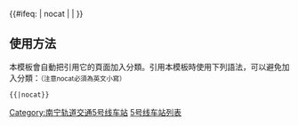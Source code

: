 {{鐵道路線|lua=1
| 模板名稱 = 南宁轨道交通5号线
| 名稱 = [[南宁轨道交通]][[南宁轨道交通5号线|5号线]]
| 代表色 = #{{南宁轨道交通标志色|5}}
| 代表色2 = #{{南宁轨道交通标志色|5}}
| Logo = [[File:Nanning Rail Transit.png|30px|南宁轨道交通]]
| 铁道系统 = NanningRT
| 車站列表 = style=font-style:italic; ~ 国凯大道 ~ 那洪立交站 ~ 金凯路 ~ 江南公园站 ~ 周家坡站 ~ 五一立交站 ~ 新秀公园站 ~ 广西大学 ~ 秀灵路 ~ 明秀路 ~ 北湖南路 ~ 虎邱 ~ 狮山公园 ~ 小鸡村 ~ 邕宾立交 ~ 降桥 ~ 金桥客运站
| 未来发展 = style=font-style:italic; ~ 那合 ~ 九曲湾南 ~ 九曲湾 ~ 嘉和城南 ~ 嘉和城 ~ 三塘客运站 ~ 三塘
}}<includeonly>{{#ifeq: {{{1}}} | nocat | <!--空--> | [[Category:南宁轨道交通5号线车站]] }}</includeonly><noinclude>

==使用方法==
本模板會自動把引用它的頁面加入分類。引用本模板時使用下列語法，可以避免加入分類：<small>（注意nocat必須為英文小寫）</small>
 <nowiki>{{</nowiki>{{PAGENAME}}<nowiki>|nocat}}</nowiki>
[[Category:南宁轨道交通模板|5号线车站列表]]
</noinclude>
